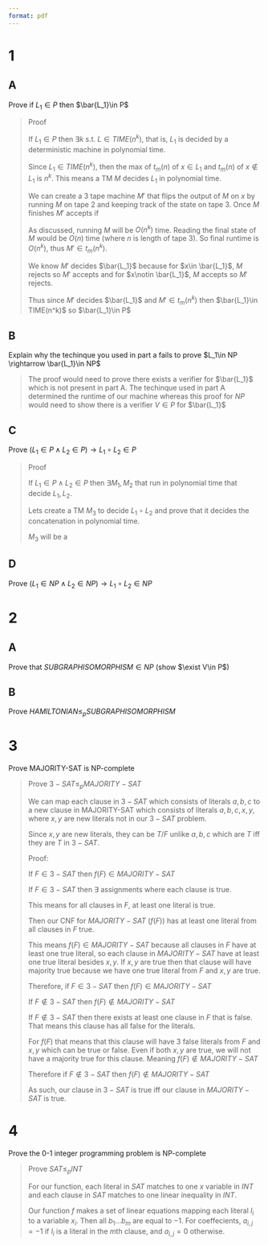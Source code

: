 ```yaml
---
format: pdf
---
```


# 1
## A
Prove if $L_1 \in P$ then $\bar{L_1}\in P$

> Proof
>
> If $L_1\in P$ then $\exists k$ s.t. $L\in TIME(n^k)$, that is, $L_1$ is decided by a deterministic machine in polynomial time. 
>
> Since $L_1\in TIME(n^k)$, then the max of $t_m(n)$ of $x\in L_1$ and $t_m(n)$ of $x\notin L_1$ is $n^k$. This means a TM $M$ decides $L_1$ in polynomial time.
>
> We can create a 3 tape machine $M'$ that flips the output of $M$ on $x$ by running $M$ on tape 2 and keeping track of the state on tape 3. Once $M$ finishes $M'$ accepts if 
>
> As discussed, running $M$ will be $O(n^k)$ time. Reading the final state of $M$ would be $O(n)$ time (where $n$ is length of tape 3). So final runtime is $O(n^k)$, thus $M'\in t_m(n^k)$.
>
> We know $M'$ decides $\bar{L_1}$ because for $x\in \bar{L_1}$, $M$ rejects so $M'$ accepts and for $x\notin \bar{L_1}$, $M$ accepts so $M'$ rejects.
>
> Thus since $M'$ decides $\bar{L_1}$ and $M'\in t_m(n^k)$ then $\bar{L_1}\in TIME(n^k)$ so $\bar{L_1}\in P$

## B
Explain why the techinque you used in part a fails to prove $L_1\in NP \rightarrow \bar{L_1}\in NP$

> The proof would need to prove there exists a verifier for $\bar{L_1}$ which is not present in part A. The techinque used in part A determined the runtime of our machine whereas this proof for $NP$ would need to show there is a verifier $V\in P$ for $\bar{L_1}$

## C
Prove $(L_1\in P \land L_2\in P)\rightarrow L_1\circ L_2 \in P$

> Proof
>
> If $L_1\in P \land L_2\in P$ then $\exists M_1,M_2$ that run in polynomial time that decide $L_1,L_2$.
>
> Lets create a TM $M_3$ to decide $L_1\circ L_2$ and prove that it decides the concatenation in polynomial time.
>
> $M_3$ will be a 

## D
Prove $(L_1\in NP \land L_2\in NP)\rightarrow L_1\circ L_2 \in NP$

# 2
## A
Prove that $SUBGRAPH ISOMORPHISM \in NP$ (show $\exist V\in P$)

## B
Prove $HAMILTONIAN \leq_p SUBGRAPH ISOMORPHISM$

# 3
Prove MAJORITY-SAT is NP-complete

> Prove $3-SAT \leq_p MAJORITY-SAT$
>
> We can map each clause in $3-SAT$ which consists of literals $a,b,c$ to a new clause in MAJORITY-SAT which consists of literals $a,b,c,x,y$, where $x,y$ are new literals not in our $3-SAT$ problem. 
>
> Since $x,y$ are new literals, they can be $T/F$ unlike $a,b,c$ which are $T$ iff they are $T$ in $3-SAT$.
>
> Proof:
>
> If $F\in 3-SAT$ then $f(F)\in MAJORITY-SAT$
>
> If $F\in 3-SAT$ then $\exists$ assignments where each clause is true.
>
> This means for all clauses in $F$, at least one literal is true.
>
> Then our CNF for $MAJORITY-SAT$ ($f(F)$) has at least one literal from all clauses in $F$ true.
>
> This means $f(F)\in MAJORITY-SAT$ because all clauses in $F$ have at least one true literal, so each clause in $MAJORITY-SAT$ have at least one true literal besides $x,y$. If $x,y$ are true then that clause will have majority true because we have one true literal from $F$ and $x,y$ are true.
>
> Therefore, if $F\in 3-SAT$ then $f(F)\in MAJORITY-SAT$
>
> If $F\notin 3-SAT$ then $f(F)\notin MAJORITY-SAT$
>
> If $F\notin 3-SAT$ then there exists at least one clause in $F$ that is false. That means this clause has all false for the literals.
>
> For $f(F)$ that means that this clause will have 3 false literals from $F$ and $x,y$ which can be true or false. Even if both $x,y$ are true, we will not have a majority true for this clause. Meaning $f(F)\notin MAJORITY-SAT$
>
> Therefore if $F\notin 3-SAT$ then $f(F)\notin MAJORITY-SAT$
>
> As such, our clause in $3-SAT$ is true iff our clause in $MAJORITY-SAT$ is true.

# 4
Prove the 0-1 integer programming problem is NP-complete

> Prove $SAT\leq_p INT$
>
> For our function, each literal in $SAT$ matches to one $x$ variable in $INT$ and each clause in $SAT$ matches to one linear inequality in $INT$.
>
> Our function $f$ makes a set of linear equations mapping each literal $l_i$ to a variable $x_i$. Then all $b_1...b_m$ are equal to $-1$. For coeffecients, $a_{i,j}=-1$ if $l_i$ is a literal in the $m$th clause, and $a_{i,j}=0$ otherwise.
